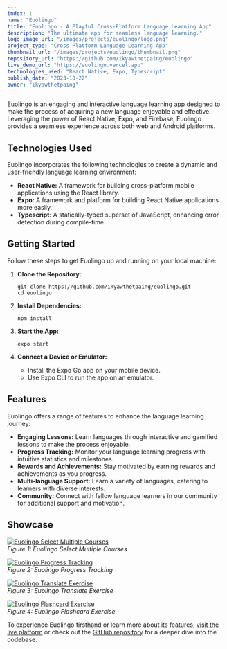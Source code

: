 ```yaml
---
index: 1
name: "Euolingo"
title: "Euolingo - A Playful Cross-Platform Language Learning App"
description: "The ultimate app for seamless language learning."
logo_image_url: "/images/projects/euolingo/logo.png"
project_type: "Cross-Platform Language Learning App"
thumbnail_url: "/images/projects/euolingo/thumbnail.png"
repository_url: "https://github.com/ikyawthetpaing/euolingo"
live_demo_url: "https://euolingo.vercel.app"
technologies_used: "React Native, Expo, Typescript"
publish_date: "2023-10-22"
owner: "ikyawthetpaing"
---
```


Euolingo is an engaging and interactive language learning app designed to make the process of acquiring a new language enjoyable and effective. Leveraging the power of React Native, Expo, and Firebase, Euolingo provides a seamless experience across both web and Android platforms.

## Technologies Used

Euolingo incorporates the following technologies to create a dynamic and user-friendly language learning environment:

- **React Native:** A framework for building cross-platform mobile applications using the React library.
- **Expo:** A framework and platform for building React Native applications more easily.
- **Typescript:** A statically-typed superset of JavaScript, enhancing error detection during compile-time.

## Getting Started

Follow these steps to get Euolingo up and running on your local machine:

1. **Clone the Repository:**

   ```
   git clone https://github.com/ikyawthetpaing/euolingo.git
   cd euolingo
   ```

2. **Install Dependencies:**

   ```
   npm install
   ```

3. **Start the App:**

   ```
   expo start
   ```

4. **Connect a Device or Emulator:**
   - Install the Expo Go app on your mobile device.
   - Use Expo CLI to run the app on an emulator.

## Features

Euolingo offers a range of features to enhance the language learning journey:

- **Engaging Lessons:** Learn languages through interactive and gamified lessons to make the process enjoyable.
- **Progress Tracking:** Monitor your language learning progress with intuitive statistics and milestones.
- **Rewards and Achievements:** Stay motivated by earning rewards and achievements as you progress.
- **Multi-language Support:** Learn a variety of languages, catering to learners with diverse interests.
- **Community:** Connect with fellow language learners in our community for additional support and motivation.

## Showcase

[![Euolingo Select Multiple Courses](/images/projects/euolingo/showcase/select_multiple_course.png)](https://github.com/ikyawthetpaing/euolingo)  
_Figure 1: Euolingo Select Multiple Courses_

[![Euolingo Progress Tracking](/images/projects/euolingo/showcase/progress_tracking.png)](https://github.com/ikyawthetpaing/euolingo)  
_Figure 2: Euolingo Progress Tracking_

[![Euolingo Translate Exercise](/images/projects/euolingo/showcase/translate_exercise.png)](https://github.com/ikyawthetpaing/euolingo)  
_Figure 3: Euolingo Translate Exercise_

[![Euolingo Flashcard Exercise](/images/projects/euolingo/showcase/flashcard_exercise.png)](https://github.com/ikyawthetpaing/euolingo)  
_Figure 4: Euolingo Flashcard Exercise_

To experience Euolingo firsthand or learn more about its features, [visit the live platform](https://euolingo.vercel.app) or check out the [GitHub repository](https://github.com/ikyawthetpaing/euolingo) for a deeper dive into the codebase.
